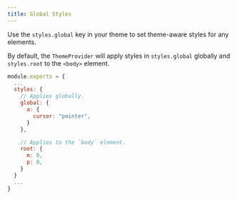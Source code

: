 ```yaml
---
title: Global Styles
---
```


Use the `styles.global` key in your theme to set theme-aware styles for any elements.

By default, the `ThemeProvider` will apply styles in `styles.global` globally and `styles.root` to the `<body>` element.

```js title=theme.js
module.exports = {
  ...
  styles: {
    // Applies globally.
    global: {
      a: {
        cursor: "pointer",
      }
    },

    // Applies to the `body` element.
    root: {
      m: 0,
      p: 0,
    }
  }
  ...
}
```
